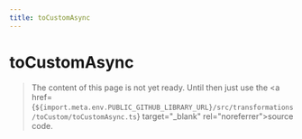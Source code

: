 ```yaml
---
title: toCustomAsync
---
```


# toCustomAsync

> The content of this page is not yet ready. Until then just use the <a href={`${import.meta.env.PUBLIC_GITHUB_LIBRARY_URL}/src/transformations/toCustom/toCustomAsync.ts`} target="\_blank" rel="noreferrer">source code</a>.
